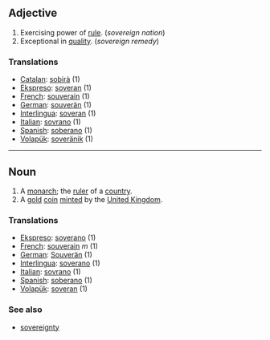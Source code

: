 ==Adjective== 

# Exercising power of [[rule]].  (''sovereign nation'')
# Exceptional in [[quality]].  (''sovereign remedy'')

===Translations=== 
*[[Catalan]]: [[sobirà]] (1)
*[[Ekspreso]]: [[soveran]] (1)
*[[French]]: [[souverain]]  (1)
*[[German]]: [[souverän]]  (1)
*[[Interlingua]]: [[soveran]]  (1)
*[[Italian]]: [[sovrano]]  (1)
*[[Spanish]]: [[soberano]] (1)
*[[Volapük]]: [[soveränik]] (1)
 
----

==Noun== 

#A [[monarch]]; the [[ruler]] of a [[country]].
#A [[gold]] [[coin]] [[mint]]ed by the [[United Kingdom]].

=== Translations === 
*[[Ekspreso]]: [[soverano]] (1)
*[[French]]: [[souverain]] ''m'' (1)
*[[German]]: [[Souverän]]  (1)
*[[Interlingua]]: [[soverano]] (1) 
*[[Italian]]: [[sovrano]]  (1)
*[[Spanish]]: [[soberano]] (1)
*[[Volapük]]: [[soveran]] (1)

=== See also ===
*[[sovereignty]]